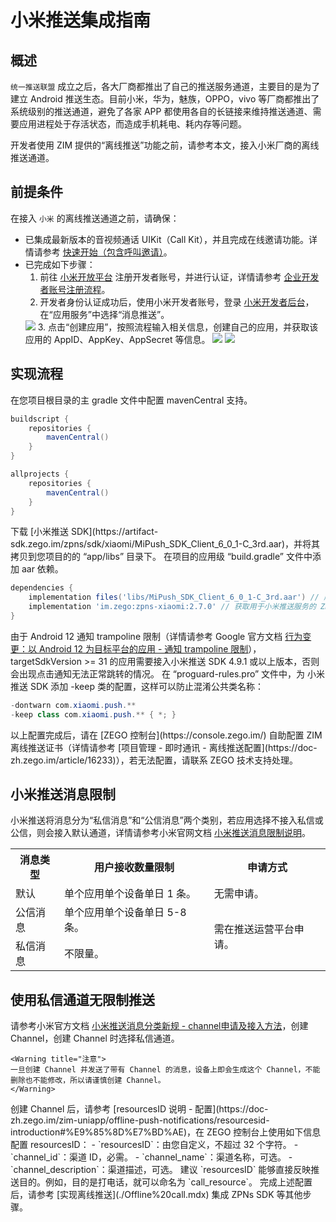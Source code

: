 # 小米推送集成指南


## 概述

`统一推送联盟` 成立之后，各大厂商都推出了自己的推送服务通道，主要目的是为了建立 Android 推送生态。目前小米，华为，魅族，OPPO，vivo 等厂商都推出了系统级别的推送通道，避免了各家 APP 都使用各自的长链接来维持推送通道、需要应用进程处于存活状态，而造成手机耗电、耗内存等问题。

开发者使用 ZIM 提供的“离线推送”功能之前，请参考本文，接入小米厂商的离线推送通道。  

## 前提条件

在接入 `小米` 的离线推送通道之前，请确保：

- 已集成最新版本的音视频通话 UIKit（Call Kit），并且完成在线邀请功能。详情请参考 [快速开始（包含呼叫邀请）](./../Quick%20start%20(with%20call%20invitation).mdx)。
- 已完成如下步骤：
    1. 前往 <a href="https://dev.mi.com/console/appservice/push.html" target="_blank" rel="noreferrer noopener">小米开放平台</a> 注册开发者账号，并进行认证，详情请参考 <a href="https://dev.mi.com/console/doc/detail?pId=848" target="_blank" rel="noreferrer noopener">企业开发者账号注册流程</a>。
    2. 开发者身份认证成功后，使用小米开发者账号，登录 <a href="https://dev.mi.com/console/man/" target="_blank" rel="noreferrer noopener">小米开发者后台</a>，在“应用服务”中选择“消息推送”。
    <Frame width="512" height="auto" caption=""><img src="https://doc-media.zego.im/sdk-doc/Pics/ZIM/OfflinePush/xiaomi2.png" /></Frame>
    3. 点击“创建应用”，按照流程输入相关信息，创建自己的应用，并获取该应用的 AppID、AppKey、AppSecret 等信息。
    <Frame width="512" height="auto" caption=""><img src="https://doc-media.zego.im/sdk-doc/Pics/ZIM/OfflinePush/xiaomi3.png" /></Frame>
    <Frame width="512" height="auto" caption=""><img src="https://doc-media.zego.im/sdk-doc/Pics/ZIM/OfflinePush/xiaomi4.png" /></Frame>

## 实现流程

<Steps>
<Step title="配置 mavenCentral">
在您项目根目录的主 gradle 文件中配置 mavenCentral 支持。

```groovy {3,9}
buildscript {  
    repositories {  
        mavenCentral()  
    }  
}  

allprojects {
    repositories {  
        mavenCentral()  
    }     
}
```
</Step>
<Step title="获取小米推送 SDK">
下载 [小米推送 SDK](https://artifact-sdk.zego.im/zpns/sdk/xiaomi/MiPush_SDK_Client_6_0_1-C_3rd.aar)，并将其拷贝到您项目的的 “app/libs” 目录下。
</Step>
<Step title="添加依赖">
在项目的应用级 “build.gradle” 文件中添加 aar 依赖。

```groovy
dependencies {
    implementation files('libs/MiPush_SDK_Client_6_0_1-C_3rd.aar') // 版本为 6.0.1 的小米推送 SDK
    implementation 'im.zego:zpns-xiaomi:2.7.0' // 获取用于小米推送服务的 ZPNs 库
}
```

<Warning title="注意">
由于 Android 12 通知 trampoline 限制（详情请参考 Google 官方文档 <a href="https://developer.android.google.cn/about/versions/12/behavior-changes-12?hl=zh-cn#notification-trampolines" target="_blank" rel="noreferrer noopener">行为变更：以 Android 12 为目标平台的应用 - 通知 trampoline 限制</a>），targetSdkVersion >= 31 的应用需要接入小米推送 SDK 4.9.1 或以上版本，否则会出现点击通知无法正常跳转的情况。
</Warning>
</Step>
<Step title="防止混淆">
在 “proguard-rules.pro” 文件中，为 小米推送 SDK  添加 -keep 类的配置，这样可以防止混淆公共类名称：

```java
-dontwarn com.xiaomi.push.**
-keep class com.xiaomi.push.** { *; }
```
</Step>
<Step title="配置证书">
以上配置完成后，请在 [ZEGO 控制台](https://console.zego.im/) 自助配置 ZIM 离线推送证书（详情请参考 [项目管理 - 即时通讯 - 离线推送配置](https://doc-zh.zego.im/article/16233)），若无法配置，请联系 ZEGO 技术支持处理。
</Step>
</Steps>

## 小米推送消息限制

小米推送将消息分为“私信消息”和“公信消息”两个类别，若应用选择不接入私信或公信，则会接入默认通道，详情请参考小米官网文档 <a href="https://dev.mi.com/console/doc/detail?pId=2086" target="_blank" rel="noreferrer noopener">小米推送消息限制说明</a>。

<table>
<tbody><tr>
<th>消息类型</th>
<th>用户接收数量限制</th>
<th>申请方式</th>
</tr>
<tr>
<td>默认</td>
<td>单个应用单个设备单日 1 条。</td>
<td>无需申请。</td>
</tr>
<tr>
<td>公信消息</td>
<td>单个应用单个设备单日 5-8 条。</td>
<td rowspan="2">需在推送运营平台申请。</td>
</tr>
<tr>
<td>私信消息</td>
<td>不限量。</td>
</tr>
</tbody></table>


## 使用私信通道无限制推送

<Steps>
<Step title="创建 Channel">
请参考小米官方文档 <a href="https://dev.mi.com/console/doc/detail?pId=2422#_2" target="_blank" rel="noreferrer noopener">小米推送消息分类新规 - channel申请及接入方法</a>，创建 Channel，创建 Channel 时选择私信通道。

    <Warning title="注意">
    一旦创建 Channel 并发送了带有 Channel 的消息，设备上即会生成这个 Channel，不能删除也不能修改，所以请谨慎创建 Channel。 
    </Warning>
</Step>
<Step title="配置 resourcesID">
创建 Channel 后，请参考 [resourcesID 说明 - 配置](https://doc-zh.zego.im/zim-uniapp/offline-push-notifications/resourcesid-introduction#%E9%85%8D%E7%BD%AE)，在 ZEGO 控制台上使用如下信息配置 resourcesID：
- `resourcesID`：由您自定义，不超过 32 个字符。
- `channel_id`：渠道 ID，必需。
- `channel_name`：渠道名称，可选。
- `channel_description`：渠道描述，可选。

<Note title="说明">
建议 `resourcesID` 能够直接反映推送目的。例如，目的是打电话，就可以命名为 `call_resource`。
</Note>
</Step>
<Step title="后续操作">
完成上述配置后，请参考 [实现离线推送](./Offline%20call.mdx) 集成 ZPNs SDK 等其他步骤。
</Step>
</Steps>